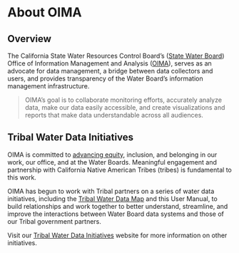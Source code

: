 # About OIMA

## Overview

The California State Water Resources Control Board's ([State Water Board](https://www.waterboards.ca.gov/)) Office of Information Management and Analysis ([OIMA](https://www.waterboards.ca.gov/resources/oima/)), serves as an advocate for data management, a bridge between data collectors and users, and provides transparency of the Water Board's information management infrastructure.

> OIMA's goal is to collaborate monitoring efforts, accurately analyze data, make our data easily accessible, and create visualizations and reports that make data understandable across all audiences.

## Tribal Water Data Initiatives

OIMA is committed to [advancing equity](https://www.waterboards.ca.gov/racial_equity/resolution-and-actions.html), inclusion, and belonging in our work, our office, and at the Water Boards. Meaningful engagement and partnership with California Native American Tribes (tribes) is fundamental to this work.

OIMA has begun to work with Tribal partners on a series of water data initiatives, including the [Tribal Water Data Map](https://gispublic.waterboards.ca.gov/portal/home/item.html?id=a71c1841907240e1a4d896c8cf2302a8) and this User Manual, to build relationships and work together to better understand, streamline, and improve the interactions between Water Board data systems and those of our Tribal government partners.

Visit our [Tribal Water Data Initiatives](https://www.waterboards.ca.gov/resources/oima/tribal_water_data_initiatives/) website for more information on other initiatives.
